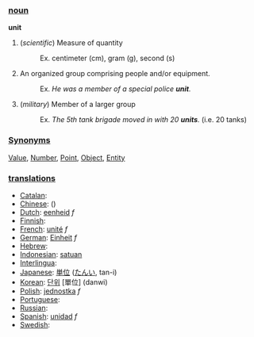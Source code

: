 ===[[noun]]===

'''unit'''

# (''scientific'') Measure of quantity
#: Ex. centimeter (cm), gram (g), second (s)
# An organized group comprising people and/or equipment.
#: Ex. ''He was a member of a special police '''unit'''.''
# (''military'') Member of a larger group
#: Ex. ''The 5th tank brigade moved in with 20 '''units'''.'' (i.e. 20 tanks)

===[[Synonym]]s===
[[Value]], [[Number]], [[Point]], [[Object]], [[Entity]]


===[[translation]]s===

*[[Catalan]]: [[]] '' ''
*[[Chinese]]: [[]] ()
*[[Dutch]]: [[eenheid]] ''f''
*[[Finnish]]: [[]]
*[[French]]: [[unité]] ''f''
*[[German]]: [[Einheit]] ''f''
*[[Hebrew]]: [[]] '' ''
*[[Indonesian]]: [[satuan]]
*[[Interlingua]]: [[]]
*[[Japanese]]: [[単位]] ([[たんい]], tan-i)
*[[Korean]]: [[단위]] [單位] (danwi)
*[[Polish]]: [[jednostka]] ''f''
*[[Portuguese]]: [[]] '' ''
*[[Russian]]: [[]]
*[[Spanish]]: [[unidad]] ''f''
*[[Swedish]]: [[]] '' ''